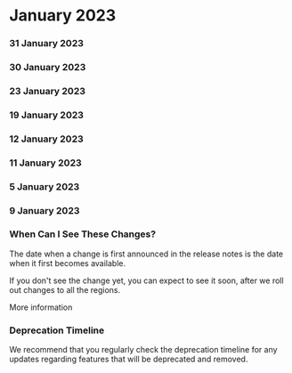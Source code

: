 ﻿# January 2023


### 31 January 2023




### 30 January 2023




### 23 January 2023




### 19 January 2023




### 12 January 2023




### 11 January 2023




### 5 January 2023




### 9 January 2023




### When Can I See These Changes?

The date when a change is first announced in the release notes is the date when it first becomes available.

If you don't see the change yet, you can expect to see it soon, after we roll out changes to all the regions.

More information


### Deprecation Timeline

We recommend that you regularly check the deprecation timeline for any updates regarding features that will be deprecated and removed.

